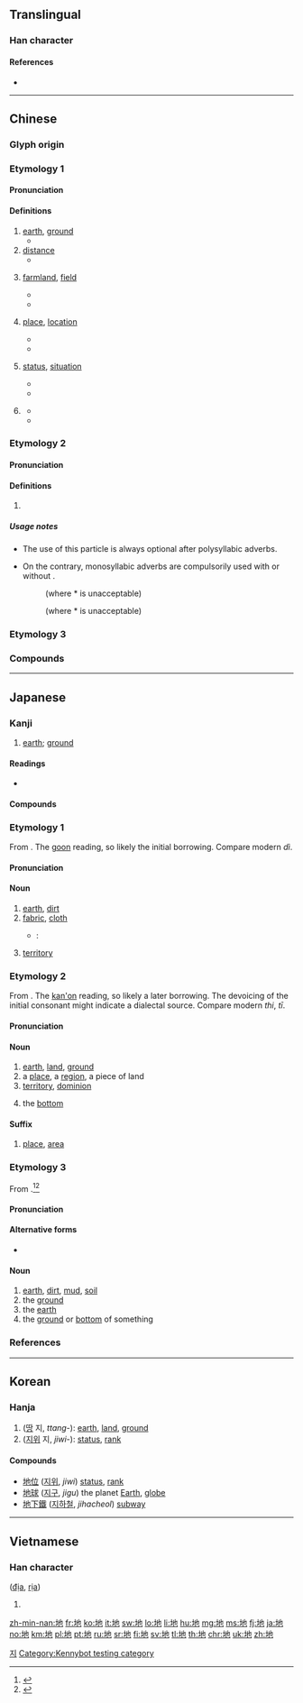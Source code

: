 ==Translingual==
{{stroke order|type=animate}}

===Han character===
{{Han char|rn=32|rad=土|as=03|sn=6|four=44112|canj=GPD|ids=⿰土也}}

====References====
* {{Han ref|kx=0224.060|dkj=04890|dj=0456.080|hdz=10420.120|uh=5730|ud=22320|bh=A661|bd=42593}}

----

==Chinese==
{{zh-forms}}

===Glyph origin===
{{Han etyl}}
{{Han compound|土|也|c1=s|c2=p|t1=earth|ls=psc}}

===Etymology 1===
{{rfe|zh}}

====Pronunciation====
{{zh-pron
|m=dì
|c=dei6,deng6
|h=pfs=thi
|md=dê
|mn=xm,qz,zz,kh,tn,yl:tē/xm,qz,tp,lk,km,mg,hc,tc:tōe/lk:tǒe/sx:terē/xm,qz,tw:tī/tè
|mn_note=tē/tōe/tǒe/terē, tī - literary; tè - vernacular (possibly substitute for {{zh-l|帶*}})
|w=3di
|mc=y
|oc=y
|ma=y
|cat=n
}}

====Definitions====
{{zh-hanzi}}

# [[earth]], [[ground]]
#* {{zh-x|這 匹 馬 倒 在 地上{shang}。|The horse collapsed to the '''ground'''.}}
# [[distance]]
#* {{zh-x|車站 離 這 三 里 地。|The bus stop is three miles away.}}
# {{lb|zh|only in compounds}} [[farmland]], [[field]]
#* {{zh-x|田間 地頭|farmland}}
#* {{zh-x|下地 幹活|to farm}}
# {{lb|zh|only in compounds}} [[place]], [[location]]
#* {{zh-x|本地|local}}
#* {{zh-x|地處|located in}}
# {{lb|zh|only in compounds}} [[status]], [[situation]]
#* {{zh-x|心地|mind}}
#* {{zh-x|見地|perspective, opinion}}
# {{lb|zh|only in compounds}} {{zh-abbrev|地球|[[Earth]]}}
#* {{zh-x|地 日 距離|Earth–Sun distance}}
#* {{zh-x|類 地 行星|terrestrial planet}}

===Etymology 2===
{{rfe|zh}}

====Pronunciation====
{{zh-pron
|m=de,di
|m_note=di is used in poetry, songs
|c=dei6,dei6-2
|ma=y
|dial=n
|cat=part
}}

====Definitions====
{{zh-hanzi}}

# {{n-g|Particle indicating the word preceding it is used as an adverb.}}
#: {{zh-x|很 快 地{de}|very quickly}}

=====Usage notes=====
* The use of this particle is always optional after polysyllabic adverbs. 
*: {{zh-x|非常 短|very short}}
*: {{zh-x|非常 地{de} 短|very short}}
* On the contrary, monosyllabic adverbs are compulsorily used with or without {{lang|zh|地}}.
*: {{zh-x|很 漂亮{liang}|very beautiful}} (where *{{lang|zh|很地漂亮}} is unacceptable)
*: {{zh-x|倏地{de} 不見|to disappear suddenly}} (where *{{lang|zh|倏不見}} is unacceptable)

===Etymology 3===
{{zh-see|哋|v|''Cantonese plurality marker''}}

===Compounds===
{{zh-der|草地|地板|地磅|地標|地表|地表水|地鱉|地波|地步|地財|地磁|地磁赤道|地磁極|地產|地場|地朝|地秤|地大物博|地帶|地道|地點|地方|地方兒|地方病|地方主義|地府|地光|地滾球|地核|地黃|地積|地基|地極|地價|地角|地角天涯|地腳|地窖|地纜|地理|地裂|地靈人傑|地漏|地幔|地貌|地面|地氣|地殼|地懃|地球|地球儀|地區|地權|地券|地兒|地熱|地煞|地上|地毯|地鐵|地圖|地位|地下|地形|地學|地衣|地榆|地獄|地域|地租|地照|地震|地震波|地震儀|地震震級|地支|地址|地志|地質|地軸|地主|土地|一地|下地|中地|乏地|九地|井地|人地|仆地|伏地|低地|佛地|倏地|倒地|僻地|入地|內地|公地|凶地|凹地|削地|剗地|割地|劇地|勝地|十地|占地|右地|吉地|因地|園地|圮地|地丁|地保|地分|地利|地力|地動|地勢|地勤|地匣|地圈|地坪|地塹|地壘|地契|地宮|地層|地峽|地師|地底|地心|地戶|地攤|地政|地望|地柱|地棍|地段|地氈|地洞|地溝|地滑|地炕|地牢|地瓜|地界|地畝|地痞|地癖|地皮|地盤|地目|地磚|地祇|地籍|地籟|地經|地維|地緣|地脈|地脊|地荒|地著|地藏|地蠟|地誌|地變|地輿|地鄰|地里|地鋪|地陷|地雷|地靈|地頭|地龍|坐地|坡地|基地|場地|塋地|塗地|境地|墓地|墜地|墮地|墳地|墾地|壤地|外地|大地|天地|失地|奠地|宅地|密地|實地|寶地|封地|就地|屬地|山地|工地|席地|平地|建地|引地|徇地|心地|忽地|怎地|性地|恁地|惡地|戰地|房地|托地|投地|抽地|拓地|拔地|拖地|掃地|接地|搶地|撂地|撇地|撲地|擲地|故地|敝地|敞地|散地|整地|斥地|斫地|旱地|易地|暗地|本地|林地|極地|此地|死地|歿地|汛地|沒地|泥地|洼地|海地|溼地|滿地|灶地|無地|熟地|熱地|營地|爹地|牧地|特地|犁地|猝地|生地|產地|用地|田地|略地|異地|番地|當地|白地|盆地|瞥地|磽地|禁地|福地|私地|種地|空地|突地|窣地|窪地|立地|等地|簌地|絕地|綠地|縮地|義地|翻地|耕地|耙地|聖地|背地|腹地|臺地|舊地|苦地|荒地|著地|落地|裂地|要地|見地|谷地|豁地|貴地|質地|赤地|跡地|踏地|輿地|轄地|辟地|農地|遍地|道地|避地|邊地|醜地|采地|重地|野地|鋤地|錨地|門地|閒地|闢地|防地|陌地|陣地|除地|陰地|陸地|隙地|隨地|險地|離地|雪地|霍地|露地|頓地|領地|飛地|食地|養地|餘地|館地|駐地|驀地|高地|魆地|鹵地|鹼地}}

{{zh-cat|Beginning}}

----

==Japanese==

===Kanji===
{{ja-kanji|grade=2|rs=土03}}

# [[earth]]; [[ground]]

====Readings====
* {{ja-readings
|goon=[[じ]] (ji), {{qualifier|historical}} [[ぢ]] (di)
|kanon=[[ち]] (chi)
|kun=[[つち]] (tsuchi)
|nanori=[[どま]] (doma)
}}

====Compounds====
{{der-top|Compounds}}
{{der3
|{{ja-r|土地|とち}}: [[ground]], [[land]]
|{{ja-r|意地悪|いじわる}}
|{{ja-r|地球|ちきゅう}}
|{{ja-r|地底|ちてい}}
|{{ja-r|地理|ちり}}
|{{ja-r|地盤|ちばん}}
|{{ja-r|地位|ちい}}
|{{ja-r|地域|ちいき}}
|{{ja-r|地下|ちか}}
|{{ja-r|地学|ちがく}}
|{{ja-r|地球|ちきゅう}}
|{{ja-r|地区|ちく}}
|{{ja-r|地形|ちけい}}
|{{ja-r|地上|ちじょう}}
|{{ja-r|地租|ちそ}}
|{{ja-r|地点|ちてん}}
|{{ja-r|地主|じぬし}}
|{{ja-r|地表|ちひょう}}
|{{ja-r|地方|ちほう}}
|{{ja-r|地震|じしん}}
|{{ja-r|天地|てんち}}: heaven and earth
|{{ja-r|天變地異|てんぺん ち.い}}: [[turmoil]] throughout heaven and earth
|{{ja-r|現在地|げんざいち}}: current location, you are here
}}
{{der-bottom}}

===Etymology 1===
{{ja-kanjitab|じ|yomi=o}}
From {{etyl|ltc|ja|sort=じ}} {{m|zh|地|tr=dij<sup>H</sup>}}. The [[呉音#Japanese|goon]] reading, so likely the initial borrowing. Compare modern {{etyl|cmn|-}} ''dì''.

====Pronunciation====
{{ja-pron|yomi=go|じ|acc=1|acc_ref=DJR|acc2=0|acc2_ref=DJR}}

====Noun====
{{ja-noun|じ|hhira=ぢ}}

# [[earth]], [[dirt]]
# [[fabric]], [[cloth]]
#* {{RQ:Botchan}}:
#*: {{ja-usex|いくらか薄い'''地'''には相違なくっても暑いには極ってる。|いくら か うすい '''じ''' に は そうい なくって も あつい に は きまってる。|However thin the '''cloth''', flannel is flannel and must have been pretty warm at that time of the year.}}
# {{lb|ja|game of go|sort=し'}} [[territory]]

===Etymology 2===
{{ja-kanjitab|ち|yomi=o}}
From {{etyl|ltc|ja|sort=ち}} {{m|zh|地|tr=dij<sup>H</sup>}}. The [[漢音#Japanese|kan'on]] reading, so likely a later borrowing. The devoicing of the initial consonant might indicate a dialectal source. Compare modern {{etyl|hak|-}} ''thi'', {{etyl|nan|-}} ''tī''.

====Pronunciation====
{{ja-pron|yomi=ko|ち|acc=1|acc_ref=DJR}}

====Noun====
{{ja-noun|ち}}

# [[earth]], [[land]], [[ground]]
# a [[place]], a [[region]], a piece of land
# [[territory]], [[dominion]]
# {{qualifier|of a crate, etc.}} the [[bottom]]

====Suffix====
{{ja-pos|ち|suffix}}

# [[place]], [[area]]

===Etymology 3===
{{ja-kanjitab|yomi=k|つち}}
From {{etyl|ojp|ja|sort=つち}}.<ref name="KDJ">{{R:Kokugo Dai Jiten}}</ref><ref name="DJR">{{R:Daijirin}}</ref>

====Pronunciation====
{{ja-pron|yomi=k|つち|acc=2|acc_ref=DJR}}

====Alternative forms====
* {{ja-l|土}} {{qualifier|more common for this reading}}

====Noun====
{{ja-noun|つち}}

# [[earth]], [[dirt]], [[mud]], [[soil]]
# the [[ground]]
# the [[earth]] {{qualifier|as opposed to the heavens}}
# the [[ground]] or [[bottom]] of something {{qualifier|as of a price range}}

===References===
<references/>

----

==Korean==

===Hanja===
{{ko-hanja|hangeul=지|mr=chi|eumhun=땅|ehrv=ttang|ehmr=ttang|ehy=ttang}}

# ([[땅]] 지, ''ttang-''): [[earth]], [[land]], [[ground]]
# ([[지위]] 지, ''jiwi-''): [[status]], [[rank]]

====Compounds====
* [[地位]] ([[지위]], ''jiwi'') [[status]], [[rank]]
* [[地球]] ([[지구]], ''jigu'') the planet [[Earth]], [[globe]]
* [[地下鐵]] ([[지하철]], ''jihacheol'') [[subway]]

[[Category:Hanja readings|지]]

----

==Vietnamese==

===Han character===
{{vi-hantu|rs=土03}} ([[địa]], [[rịa]])

# {{defn|lang=vi|sort=土03}}

[[Category:Kennybot testing category]]

[[zh-min-nan:地]]
[[fr:地]]
[[ko:地]]
[[it:地]]
[[sw:地]]
[[lo:地]]
[[li:地]]
[[hu:地]]
[[mg:地]]
[[ms:地]]
[[fj:地]]
[[ja:地]]
[[no:地]]
[[km:地]]
[[pl:地]]
[[pt:地]]
[[ru:地]]
[[sr:地]]
[[fi:地]]
[[sv:地]]
[[tl:地]]
[[th:地]]
[[chr:地]]
[[uk:地]]
[[zh:地]]